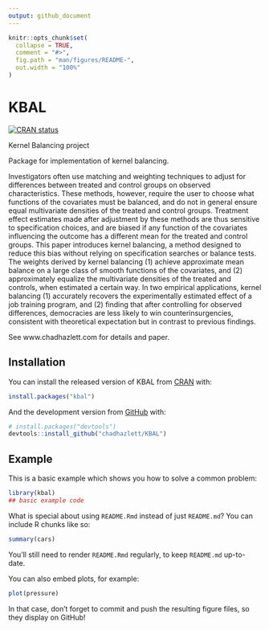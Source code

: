 ```yaml
---
output: github_document
---
```


<!-- README.md is generated from README.Rmd. Please edit that file -->

```r
knitr::opts_chunk$set(
  collapse = TRUE,
  comment = "#>",
  fig.path = "man/figures/README-",
  out.width = "100%"
)
```

# KBAL

<!-- badges: start -->
[![CRAN status](https://www.r-pkg.org/badges/version/KBAL)](https://CRAN.R-project.org/package=KBAL)
<!-- badges: end -->

Kernel Balancing project  

Package for implementation of kernel balancing. 

Investigators often use matching and weighting techniques to adjust for differences between treated and control groups on observed characteristics. These methods, however, require the user to choose what functions of the covariates must be balanced, and do not in general ensure equal multivariate densities of the treated and control groups. Treatment effect estimates made after adjustment by these methods are thus sensitive to specification choices, and are biased if any function of the covariates influencing the outcome has a different mean for the treated and control groups. This paper introduces kernel balancing, a method designed to reduce this bias without relying on specification searches or balance tests. The weights derived by kernel balancing (1) achieve approximate mean balance on a large class of smooth functions of the covariates, and (2) approximately equalize the multivariate densities of the treated and controls, when estimated a certain way. In two empirical applications, kernel balancing (1) accurately recovers the experimentally estimated effect of a job training program, and (2) finding that after controlling for observed differences, democracies are less likely to win counterinsurgencies, consistent with theoretical expectation but in contrast to previous findings.

See www.chadhazlett.com for details and paper. 

## Installation

You can install the released version of KBAL from [CRAN](https://CRAN.R-project.org) with:

``` r
install.packages("kbal")
```

And the development version from [GitHub](https://github.com/) with:

``` r
# install.packages("devtools")
devtools::install_github("chadhazlett/KBAL")
```
## Example

This is a basic example which shows you how to solve a common problem:

```r
library(kbal)
## basic example code
```

What is special about using `README.Rmd` instead of just `README.md`? You can include R chunks like so:

```r
summary(cars)
```

You'll still need to render `README.Rmd` regularly, to keep `README.md` up-to-date.

You can also embed plots, for example:

```r
plot(pressure)
```

In that case, don't forget to commit and push the resulting figure files, so they display on GitHub!
